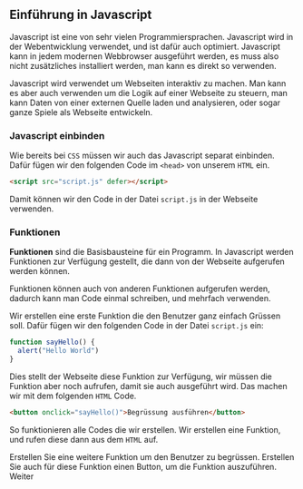 
<Chapter>

## Einführung in Javascript

Javascript ist eine von sehr vielen Programmiersprachen. Javascript wird in der
Webentwicklung verwendet, und ist dafür auch optimiert. Javascript kann in jedem
modernen Webbrowser ausgeführt werden, es muss also nicht zusätzliches
installiert werden, man kann es direkt so verwenden.

Javascript wird verwendet um Webseiten interaktiv zu machen. Man kann es aber
auch verwenden um die Logik auf einer Webseite zu steuern, man kann Daten von
einer externen Quelle laden und analysieren, oder sogar ganze Spiele als
Webseite entwickeln.

### Javascript einbinden

<section>

Wie bereits bei `CSS` müssen wir auch das Javascript separat einbinden. Dafür
fügen wir den folgenden Code im `<head>` von unserem `HTML` ein.

```html
<script src="script.js" defer></script>
```

Damit können wir den Code in der Datei `script.js` in der Webseite verwenden.

</section>

### Funktionen

<section>

<b>Funktionen</b> sind die Basisbausteine für ein Programm. In Javascript werden
Funktionen zur Verfügung gestellt, die dann von der Webseite aufgerufen werden können.

Funktionen können auch von anderen Funktionen aufgerufen werden, dadurch kann
man Code einmal schreiben, und mehrfach verwenden.

Wir erstellen eine erste Funktion die den Benutzer ganz einfach Grüssen soll.
Dafür fügen wir den folgenden Code in der Datei `script.js` ein:

```javascript
function sayHello() {
  alert("Hello World")
}
```

Dies stellt der Webseite diese Funktion zur Verfügung, wir müssen die Funktion
aber noch aufrufen, damit sie auch ausgeführt wird. Das machen wir mit dem
folgenden `HTML` Code.

```html
<button onclick="sayHello()">Begrüssung ausführen</button>
```

So funktionieren alle Codes die wir erstellen. Wir erstellen eine Funktion, und
rufen diese dann aus dem `HTML` auf.

</section>

<Example title="Aufgabe: Andere Begrüssung">
  Erstellen Sie eine weitere Funktion um den Benutzer zu begrüssen. Erstellen
  Sie auch für diese Funktion einen Button, um die Funktion auszuführen.
</Example>

<div className="btn-container right">
  <Link className="btn" to="/javascript-change-page">
    Weiter
  </Link>
</div>
</Chapter>
